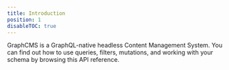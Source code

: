 ```yaml
---
title: Introduction
position: 1
disableTOC: true
---
```


GraphCMS is a GraphQL-native headless Content Management System. You can find out how to use queries, filters, mutations, and working with your schema by browsing this API reference.
